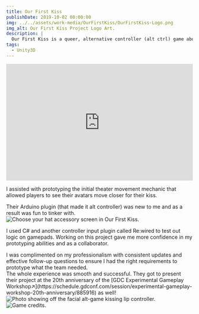 ```yaml
---
title: Our First Kiss
publishDate: 2019-10-02 00:00:00
img: ../../assets/work-media/OurFirstKiss/OurFirstKiss-Logo.png
img_alt: Our First Kiss Project Logo Art.
description: |
  Our First Kiss is a queer, alternative controller (alt ctrl) game about timing your first kiss on a date at the movies while under the scrutiny of the rest of the audience.
tags:
  - Unity3D
---
```



<Aside 
  emoji="🚀 "
  title="Role: Unity Developer"
  involvement="2.5 months"
  tools="Unity3D, Re:Wired"
  status="Released"
  developer="Student Team"
/>

<div class="iframe-container">
  <iframe width="100%" height="315" src="https://www.youtube.com/embed/C0DstMu-0qQ?si=0Q1xA8Zv3OW_ZQCF" title="Our First Kiss Trailer" frameborder="0" allow="accelerometer; autoplay; clipboard-write; encrypted-media; gyroscope; picture-in-picture; web-share" allowfullscreen></iframe>
</div>


I assisted with prototyping the initial theater movement mechanic that allowed players to see their avatars move closer for their kiss.

<div className="flex-container">
Their Arduino plugin (that made it alt controller) was new to me and as a result was fun to tinker with.
</div>

<div className="flex-container">
  <img class="lightbox-image" src="../../assets/work-media/OurFirstKiss/OurFirstKiss-ChooseYourAccessory.png" alt="Choose your hat accessory screen in Our First Kiss." />
  <p>I used C# and another controller input plugin called Re:wired to test out logic on gamepads. Working on this project gave me more confidence in my prototyping abilities and as a collaborator.</p>
</div>

<div className="flex-container">
  I was complimented on my professionalism with consistent updates and effective follow-up questions to ensure I had the right requirements to prototype what the team needed.
</div>

<div className="flex-container">
  The whole experience was smooth and successful. They got to present their project at the 20th anniversary of the [GDC Experimental Gameplay Workshop↗](https://schedule.gdconf.com/session/experimental-gameplay-workshop-20th-anniversary/885916) as well!
</div>

<div className="flex-container">
  <img class="lightbox-image" src="../../assets/work-media/OurFirstKiss/OurFirstKiss-AltControllers.png" alt="Photo showing off the facial alt-game kissing lip controller." />
  <img class="lightbox-image" src="../../assets/work-media/OurFirstKiss/OurFirstKiss-Credits.png" alt="Game credits." />
</div>

